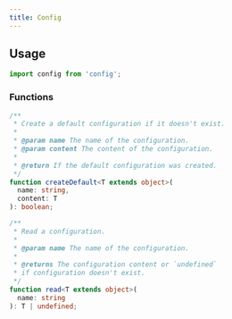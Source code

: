 ```yaml
---
title: Config
---
```


## Usage

```typescript
import config from 'config';
```

### Functions

```typescript
/**
 * Create a default configuration if it doesn't exist.
 *
 * @param name The name of the configuration.
 * @param content The content of the configuration.
 *
 * @return If the default configuration was created.
 */
function createDefault<T extends object>(
  name: string,
  content: T
): boolean;

/**
 * Read a configuration.
 *
 * @param name The name of the configuration.
 *
 * @returns The configuration content or `undefined`
 * if configuration doesn't exist.
 */
function read<T extends object>(
  name: string
): T | undefined;
```
